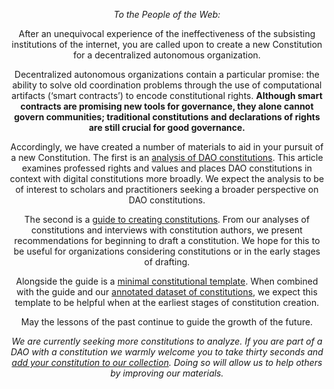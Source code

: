 
<Header title="Constitutions of Web3" />


*To the People of the Web:*

After an unequivocal experience of the ineffectiveness of the subsisting institutions of the internet, you are called upon to create a new Constitution for a decentralized autonomous organization.

Decentralized autonomous organizations contain a particular promise: the ability to solve old coordination problems through the use of computational artifacts (‘smart contracts’) to encode constitutional rights.  **Although smart contracts are promising new tools for governance, they alone cannot govern communities; traditional constitutions and declarations of rights are still crucial for good governance.**

Accordingly, we have created a number of materials to aid in your pursuit of a new Constitution. The first is an [analysis of DAO constitutions](/article). This article examines professed rights and values and places DAO constitutions in context with digital constitutions more broadly. We expect the analysis to be of interest to scholars and practitioners seeking a broader perspective on DAO constitutions.

The second is a [guide to creating constitutions](/guide). From our analyses of constitutions and interviews with constitution authors, we present recommendations for beginning to draft a constitution. We hope for this to be useful for organizations considering constitutions or in the early stages of drafting.

Alongside the guide is a [minimal constitutional template](/template). When combined with the guide and our [annotated dataset of constitutions](https://airtable.com/shr5r9t19gfW7YYPs/tbltBIhUFqZE1tfle), we expect this template to be helpful when at the earliest stages of constitution creation.

May the lessons of the past continue to guide the growth of the future.

*We are currently seeking more constitutions to analyze. If you are part of a DAO with a constitution we warmly welcome you to take thirty seconds and [add your constitution to our collection](https://metagov.typeform.com/addconstitution). Doing so will allow us to help others by improving our materials.*


<Collab/>



